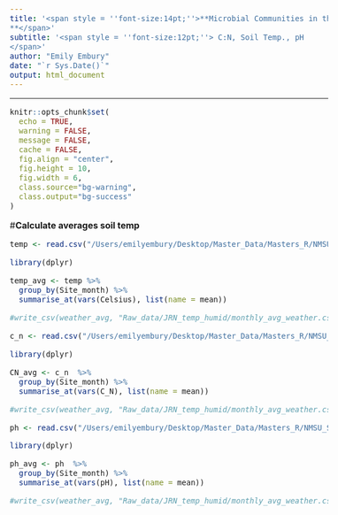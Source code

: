 ```yaml
---
title: '<span style = ''font-size:14pt;''>**Microbial Communities in the changing vegetation of the Chihuahuan Desert 
**</span>'
subtitle: '<span style = ''font-size:12pt;''> C:N, Soil Temp., pH
</span>'
author: "Emily Embury"
date: "`r Sys.Date()`"
output: html_document
---
```

<style type="text/css">
/* Whole document: */ 
body{
  font-size: 12pt;
}
/* Headers */
h1{
  font-size: 12pt;
}
</style>

---

```r
knitr::opts_chunk$set(
  echo = TRUE,              
  warning = FALSE,       
  message = FALSE,  
  cache = FALSE,        
  fig.align = "center", 
  fig.height = 10,
  fig.width = 6,
  class.source="bg-warning",
  class.output="bg-success"
)

```



#**Calculate averages soil temp**
```r
temp <- read.csv("/Users/emilyembury/Desktop/Master_Data/Masters_R/NMSU_Soil_Microbial_Analysis/Raw_data/soil_temp/Soil_temperature_2.csv")

library(dplyr)

temp_avg <- temp %>%
  group_by(Site_month) %>%
  summarise_at(vars(Celsius), list(name = mean))

#write_csv(weather_avg, "Raw_data/JRN_temp_humid/monthly_avg_weather.csv")
```

```r
c_n <- read.csv("/Users/emilyembury/Desktop/Master_Data/Masters_R/NMSU_Soil_Microbial_Analysis/Raw_data/soil_chem/C_N_for_r.csv")

library(dplyr)

CN_avg <- c_n  %>%
  group_by(Site_month) %>%
  summarise_at(vars(C_N), list(name = mean))

#write_csv(weather_avg, "Raw_data/JRN_temp_humid/monthly_avg_weather.csv")
```


```r
ph <- read.csv("/Users/emilyembury/Desktop/Master_Data/Masters_R/NMSU_Soil_Microbial_Analysis/Raw_data/soil_chem/ph_for_r.csv")

library(dplyr)

ph_avg <- ph  %>%
  group_by(Site_month) %>%
  summarise_at(vars(pH), list(name = mean))

#write_csv(weather_avg, "Raw_data/JRN_temp_humid/monthly_avg_weather.csv")
```